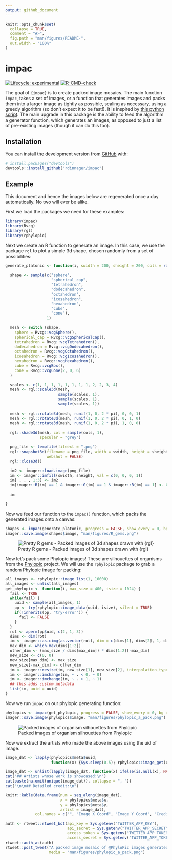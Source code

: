 ```yaml
---
output: github_document
---
```


<!-- README.md is generated from README.Rmd. Please edit that file -->

```r
knitr::opts_chunk$set(
  collapse = TRUE,
  comment = "#>",
  fig.path = "man/figures/README-",
  out.width = "100%"
)
```

# impac

<!-- badges: start -->
[![Lifecycle: experimental](https://img.shields.io/badge/lifecycle-experimental-orange.svg)](https://lifecycle.r-lib.org/articles/stages.html#experimental)
[![R-CMD-check](https://github.com/rdinnager/impac/workflows/R-CMD-check/badge.svg)](https://github.com/rdinnager/impac/actions)
<!-- badges: end -->

The goal of `{impac}` is to create packed image mosaics. The main function `impac`, takes a set of images, or a function that generates images and packs them into a larger image as tightly as possible, scaling as necessary, using a greedy algorithm (so don't expect it to be fast!). It is inspired by [this python script](https://github.com/qnzhou/Mosaic]). The main upgrade in this package is the ability to feed the algorithm a generator function, which generates an images, as opposed to just a list of pre-existing images (though it can do this too).

## Installation

You can install the development version from [GitHub](https://github.com/) with:

``` r
# install.packages("devtools")
devtools::install_github("rdinnager/impac")
```
## Example

This document and hence the images below are regenerated once a day automatically. No two will ever be alike.

First we load the packages we need for these examples:

```r
library(impac)
library(Rvcg)
library(rgl)
library(rphylopic)
```

Next we create an R function to generate an image. In this case, we use the package `rgl` to plot a simple 3d shape, chosen randomly from a set of possibilities:

```r

generate_platonic <- function(i, swidth = 200, sheight = 200, cols = rainbow(100)) {
  
  shape <- sample(c("sphere",
                    "spherical_cap",
                    "tetrahedron",
                    "dodecahedron",
                    "octahedron",
                    "icosahedron",
                    "hexahedron",
                    "cube",
                    "cone"),
                  1)
  
  mesh <- switch (shape,
    sphere = Rvcg::vcgSphere(),
    spherical_cap = Rvcg::vcgSphericalCap(),
    tetrahedron = Rvcg::vcgTetrahedron(),
    dodecahedron = Rvcg::vcgDodecahedron(),
    octahedron = Rvcg::vcgOctahedron(),
    icosahedron = Rvcg::vcgIcosahedron(),
    hexahedron = Rvcg::vcgHexahedron(),
    cube = Rvcg::vcgBox(),
    cone = Rvcg::vcgCone(2, 0, 6)
  )
  
  scales <- c(1, 1, 1, 1, 1, 1, 1, 1, 2, 2, 3, 4)
  mesh <- rgl::scale3d(mesh, 
                       sample(scales, 1),
                       sample(scales, 1),
                       sample(scales, 1))
  
  mesh <- rgl::rotate3d(mesh, runif(1, 0, 2 * pi), 0, 0, 1)
  mesh <- rgl::rotate3d(mesh, runif(1, 0, 2 * pi), 0, 1, 0)
  mesh <- rgl::rotate3d(mesh, runif(1, 0, 2 * pi), 1, 0, 0)
  
  rgl::shade3d(mesh, col = sample(cols, 1),
               specular = "grey")
  
  png_file <- tempfile(fileext = ".png")
  rgl::snapshot3d(filename = png_file, width = swidth, height = sheight,
                  webshot = FALSE)
  rgl::close3d()
  
  im2 <- imager::load.image(png_file)
  im <- imager::imfill(swidth, sheight, val = c(0, 0, 0, 1))
  im[ , , , 1:3] <- im2 
  im[imager::R(im) == 1 & imager::G(im) == 1 & imager::B(im) == 1] <- 0
  
  im  
 
}

```

Now we feed our function to the `impac()` function, which packs the generated images onto a canvas: 

```r
shapes <- impac(generate_platonic, progress = FALSE, show_every = 0, bg = "white")
imager::save.image(shapes$image, "man/figures/R_gems.png")
```

![Pretty R gems - Packed images of 3d shapes drawn with {rgl}](man/figures/R_gems.png)

Now let's pack some Phylopic images! These are silhouettes of organisms from the [Phylopic](http://phylopic.org/) project. We will use the `rphylopic` package to grab a random Phylopic image for packing:

```r
all_images <- rphylopic::image_list(1, 10000)
all_images <- unlist(all_images)
get_phylopic <- function(i, max_size = 400, isize = 1024) {
  fail <- TRUE
  while(fail) {
    uuid <- sample(all_images, 1)
    pp <- try(rphylopic::image_data(uuid, isize), silent = TRUE)
    if(!inherits(pp, "try-error")) {
      fail <- FALSE
    }
  }
  rot <- aperm(pp$uid, c(2, 1, 3))
  dims <- dim(rot)
  im <- imager::as.cimg(as.vector(rot), dim = c(dims[1], dims[2], 1, dims[3]))
  max_dim <- which.max(dims[1:2])
  other_dim <- (max_size / dims[max_dim]) * dims[1:2][-max_dim]
  new_size <- c(0, 0)
  new_size[max_dim] <- max_size
  new_size[-max_dim] <- other_dim
  im <- imager::resize(im, new_size[1], new_size[2], interpolation_type = 6)
  im <- imager::imchange(im, ~ . < 0, ~ 0)
  im <- imager::imchange(im, ~ . > 1, ~ 1)
  ## this adds custom metadata
  list(im, uuid = uuid)
}
```

Now we run `impac` on our phylopic generating function:

```r
phylopics <- impac(get_phylopic, progress = FALSE, show_every = 0, bg = "white", min_scale = 0.01)
imager::save.image(phylopics$image, "man/figures/phylopic_a_pack.png")
```

![Packed images of organism silhouettes from Phylopic](man/figures/phylopic_a_pack.png)

Now we extract the artists who made the above images using the uid of image.

```r
image_dat <- lapply(phylopics$meta$uuid, 
                    function(x) {Sys.sleep(0.5); rphylopic::image_get(x, options = c("credit"))$credit})
```

```r
image_dat <- unlist(lapply(image_dat, function(x) ifelse(is.null(x), NA, x)))
cat("## Artists whose work is showcased:\n")
cat(paste(na.omit(unique(image_dat)), collapse = ", "))
cat("\n\n## Detailed credit:\n")
```

```r
knitr::kable(data.frame(num = seq_along(image_dat), 
                        x = phylopics$meta$x, 
                        y = phylopics$meta$y, 
                        artist = image_dat),
             col.names = c("", "Image X Coord", "Image Y Coord", "Credit"))
```

```r
auth <- rtweet::rtweet_bot(api_key = Sys.getenv("TWITTER_APP_KEY"),
                           api_secret = Sys.getenv("TWITTER_APP_SECRET"),
                           access_token = Sys.getenv("TWITTER_APP_TOKEN"),
                           access_secret = Sys.getenv("TWITTER_APP_TOKEN_SECRET"))
rtweet::auth_as(auth)
rtweet::post_tweet("A packed image mosaic of @PhyloPic images generated with the {impac} package (https://github.com/rdinnager/impac). If you like this image please visit http://phylopic.org/ to check out more images and consider supporting them with a donation. Artists showcased: https://github.com/rdinnager/impac#artists-whose-work-is-showcased", 
                   media = "man/figures/phylopic_a_pack.png")
```
